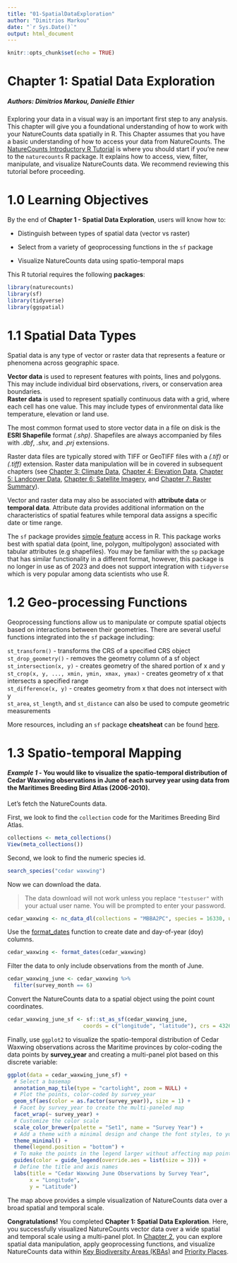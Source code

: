 ```yaml
---
title: "01-SpatialDataExploration"
author: "Dimitrios Markou"
date: "`r Sys.Date()`"
output: html_document
---
```


```r
knitr::opts_chunk$set(echo = TRUE)
```

# Chapter 1: Spatial Data Exploration

##### Authors: Dimitrios Markou, Danielle Ethier

| Exploring your data in a visual way is an important first step to any analysis. This chapter will give you a foundational understanding of how to work with your NatureCounts data spatially in R. This Chapter assumes that you have a basic understanding of how to access your data from NatureCounts. The [NatureCounts Introductory R Tutorial](https://github.com/BirdsCanada/NatureCounts_IntroTutorial.git) is where you should start if you're new to the `naturecounts` R package. It explains how to access, view, filter, manipulate, and visualize NatureCounts data. We recommend reviewing this tutorial before proceeding.

# 1.0 Learning Objectives

By the end of **Chapter 1 - Spatial Data Exploration**, users will know how to:

-   Distinguish between types of spatial data (vector vs raster)

-   Select from a variety of geoprocessing functions in the `sf` package

-   Visualize NatureCounts data using spatio-temporal maps

This R tutorial requires the following **packages**:

```r
library(naturecounts)
library(sf)
library(tidyverse)
library(ggspatial)
```

# 1.1 Spatial Data Types

Spatial data is any type of vector or raster data that represents a feature or phenomena across geographic space.

| **Vector data** is used to represent features with points, lines and polygons. This may include individual bird observations, rivers, or conservation area boundaries.

| **Raster data** is used to represent spatially continuous data with a grid, where each cell has one value. This may include types of environmental data like temperature, elevation or land use.

The most common format used to store vector data in a file on disk is the **ESRI Shapefile** format *(.shp)*. Shapefiles are always accompanied by files with *.dbf*, *.shx,* and *.prj* extensions.

Raster data files are typically stored with TIFF or GeoTIFF files with a *(.tif)* or *(.tiff)* extension. Raster data manipulation will be in covered in subsequent chapters (see [Chapter 3: Climate Data](03-ClimateData.Rmd), [Chapter 4: Elevation Data](), [Chapter 5: Landcover Data](05-LandcoverData.Rmd), [Chapter 6: Satellite Imagery](06-SatelliteImagery.Rmd), and [Chapter 7: Raster Summary](07-RasterSummaryStats)).

Vector and raster data may also be associated with **attribute data** or **temporal data**. Attribute data provides additional information on the characteristics of spatial features while temporal data assigns a specific date or time range.

The `sf` package provides [simple feature](https://r-spatial.github.io/sf/) access in R. This package works best with spatial data (point, line, polygon, multipolygon) associated with tabular attributes (e.g shapefiles). You may be familiar with the `sp` package that has similar functionality in a different format, however, this package is no longer in use as of 2023 and does not support integration with `tidyverse` which is very popular among data scientists who use R.

# 1.2 Geo-processing Functions

Geoprocessing functions allow us to manipulate or compute spatial objects based on interactions between their geometries. There are several useful functions integrated into the `sf` package including:

| `st_transform()` - transforms the CRS of a specified CRS object
| `st_drop_geometry()` - removes the geometry column of a sf object
| `st_intersection(x, y)` - creates geometry of the shared portion of x and y
| `st_crop(x, y, ..., xmin, ymin, xmax, ymax)` - creates geometry of x that intersects a specified range
| `st_difference(x, y)` - creates geometry from x that does not intersect with y
| `st_area`, `st_length`, and `st_distance` can also be used to compute geometric measurements

More resources, including an `sf` package **cheatsheat** can be found [here](https://github.com/r-spatial/sf).

# 1.3 Spatio-temporal Mapping

#### *Example 1* - You would like to visualize the spatio-temporal distribution of Cedar Waxwing observations in June of each survey year using data from the Maritimes Breeding Bird Atlas (2006-2010).

Let's fetch the NatureCounts data.

First, we look to find the `collection` code for the Maritimes Breeding Bird Atlas.

```r
collections <- meta_collections()
View(meta_collections())
```

Second, we look to find the numeric species id.

```r
search_species("cedar waxwing")
```

Now we can download the data.

> The data download will not work unless you replace `"testuser"` with your actual user name. You will be prompted to enter your password.

```r
cedar_waxwing <- nc_data_dl(collections = "MBBA2PC", species = 16330, username = "testuser", info = "spatial_data_tutorial")
```

Use the [format_dates](https://rdrr.io/github/BirdStudiesCanada/naturecounts/man/format_dates.html) function to create date and day-of-year (doy) columns.

```r
cedar_waxwing <- format_dates(cedar_waxwing)
```

Filter the data to only include observations from the month of June.

```r
cedar_waxwing_june <- cedar_waxwing %>%
  filter(survey_month == 6)
```

Convert the NatureCounts data to a spatial object using the point count coordinates.

```r
cedar_waxwing_june_sf <- sf::st_as_sf(cedar_waxwing_june,
                        coords = c("longitude", "latitude"), crs = 4326)
```

Finally, use `ggplot2` to visualize the spatio-temporal distribution of Cedar Waxwing observations across the Maritime provinces by color-coding the data points by **survey_year** and creating a multi-panel plot based on this discrete variable:

```r
ggplot(data = cedar_waxwing_june_sf) +
  # Select a basemap
  annotation_map_tile(type = "cartolight", zoom = NULL) +
  # Plot the points, color-coded by survey_year
  geom_sf(aes(color = as.factor(survey_year)), size = 1) +
  # Facet by survey_year to create the multi-paneled map
  facet_wrap(~ survey_year) +
  # Customize the color scale
  scale_color_brewer(palette = "Set1", name = "Survey Year") +
  # Add a theme with a minimal design and change the font styles, to your preference
  theme_minimal() +
  theme(legend.position = "bottom") +
  # To make the points in the legend larger without affecting map points
  guides(color = guide_legend(override.aes = list(size = 3))) +
  # Define the title and axis names
  labs(title = "Cedar Waxwing June Observations by Survey Year",
       x = "Longitude",
       y = "Latitude")
```

The map above provides a simple visualization of NatureCounts data over a broad spatial and temporal scale.

**Congratulations!** You completed **Chapter 1: Spatial Data Exploration**. Here, you successfully visualized NatureCounts vector data over a wide spatial and temporal scale using a multi-panel plot. In [Chapter 2](02-SpatialFiltering.Rmd), you can explore spatial data manipulation, apply geoprocessing functions, and visualize NatureCounts data within [Key Biodiversity Areas (KBAs)](https://kbacanada.org/about/) and [Priority Places](https://open.canada.ca/data/en/dataset/91219d24-e877-4c8a-8bd2-b2b662e573e0).
